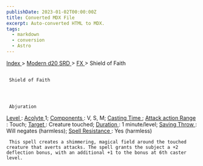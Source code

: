 ```yaml
---
publishDate: 2023-01-02T00:00:00Z
title: Converted MDX File
excerpt: Auto-converted HTML to MDX.
tags:
  - markdown
  - conversion
  - Astro
---
```







[
      Index
     ](-index)
     >
     [
      Modern d20 SRD
     ](modern-d20-srd-index)
     >
     [
      FX
     ](modern-d20-srd-fx-index)
     > Shield of Faith
    





## 
     Shield of Faith
    



     Abjuration
    



[
      Level
     ](modern-d20-srd-fx-level)
     :
     [
      Acolyte
     ](modern-d20-srd-classes-advanced-acolyte)
     1;
     [
      Components
     ](modern-d20-srd-fx-components)
     : V, S, M;
     [
      Casting Time
     ](modern-d20-srd-fx-casting-time)
     ;
     [
      Attack action
     ](modern-d20-srd-combat-attack-actions)
[
      Range
     ](modern-d20-srd-fx-range)
     : Touch;
     [
      Target
     ](modern-d20-srd-fx-target)
     : Creature touched;
     [
      Duration
     ](modern-d20-srd-fx-duration)
     :  1 minute/level;
     [
      Saving Throw
     ](modern-d20-srd-basics-saving-throws)
     : Will negates (harmless);
     [
      Spell Resistance
     ](modern-d20-srd-special-abilities-spell-resistance)
     : Yes (harmless)
    



     This spell creates a shimmering, magical field around the touched creature that averts attacks. The spell grants the subject a +2 deflection bonus, with an additional +1 to the bonus at 6th caster level.
    




